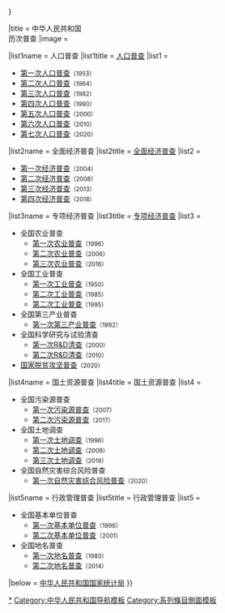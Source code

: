 {{Sidebar with collapsible lists
|name = 中华人民共和国历次普查
|bodyclass = vcard
|bodystyle = width: {{{width|18em}}};
|wraplinks = true
|headingstyle = padding: 0 0.25em 0.5em;
|liststyle = padding-top: 0; text-align: left;
|expanded = {{{expanded|{{{1|}}}}}}

|title = 中华人民共和国<br />历次普查
|image = {{中华人民共和国国徽|100}}

|list1name = 人口普查
|list1title = [[中华人民共和国全国人口普查|人口普查]]
|list1 =
* [[中华人民共和国第一次全国人口普查|第一次人口普查]]<small>（1953）</small>
* [[中华人民共和国第二次全国人口普查|第二次人口普查]]<small>（1964）</small>
* [[中华人民共和国第三次全国人口普查|第三次人口普查]]<small>（1982）</small>
* [[中华人民共和国第四次全国人口普查|第四次人口普查]]<small>（1990）</small>
* [[中华人民共和国第五次全国人口普查|第五次人口普查]]<small>（2000）</small>
* [[中华人民共和国第六次全国人口普查|第六次人口普查]]<small>（2010）</small>
* [[中华人民共和国第七次全国人口普查|第七次人口普查]]<small>（2020）</small>

|list2name = 全面经济普查
|list2title = [[中华人民共和国经济普查|全面经济普查]]
|list2 =
* [[中华人民共和国第一次全国经济普查|第一次经济普查]]<small>（2004）</small>
* [[中华人民共和国第二次全国经济普查|第二次经济普查]]<small>（2008）</small>
* [[中华人民共和国第三次全国经济普查|第三次经济普查]]<small>（2013）</small>
* [[中华人民共和国第四次全国经济普查|第四次经济普查]]<small>（2018）</small>

|list3name = 专项经济普查
|list3title = [[中华人民共和国经济普查|专项经济普查]]
|list3 =
* 全国农业普查
** [[中华人民共和国第一次全国农业普查|第一次农业普查]]<small>（1996）</small>
** [[中华人民共和国第二次全国农业普查|第二次农业普查]]<small>（2006）</small>
** [[中华人民共和国第三次全国农业普查|第三次农业普查]]<small>（2016）</small>
* 全国工业普查
** [[中华人民共和国第一次全国工业普查|第一次工业普查]]<small>（1950）</small>
** [[中华人民共和国第二次全国工业普查|第二次工业普查]]<small>（1985）</small>
** [[中华人民共和国第二次全国工业普查|第二次工业普查]]<small>（1995）</small>
* 全国第三产业普查
** [[中华人民共和国第一次全国第三产业普查|第一次第三产业普查]]<small>（1992）</small>
* 全国科学研究与试验清查
** [[中华人民共和国第一次全国科学研究与试验清查|第一次R&D清查]]<small>（2000）</small>
** [[中华人民共和国第二次全国科学研究与试验清查|第二次R&D清查]]<small>（2010）</small>
* [[国家脱贫攻坚普查]]<small>（2020）</small>

|list4name = 国土资源普查
|list4title = 国土资源普查
|list4 =
* 全国污染源普查
** [[中华人民共和国第一次全国污染源普查|第一次污染源普查]]<small>（2007）</small>
** [[中华人民共和国第二次全国污染源普查|第二次污染源普查]]<small>（2017）</small>
* 全国土地调查
** [[中华人民共和国第一次全国土地调查|第一次土地调查]]<small>（1996）</small>
** [[中华人民共和国第二次全国土地调查|第二次土地调查]]<small>（2009）</small>
** [[中华人民共和国第三次全国土地调查|第三次土地调查]]<small>（2019）</small>
* 全国自然灾害综合风险普查
** [[中华人民共和国第一次自然灾害综合风险普查|第一次自然灾害综合风险普查]]<small>（2020）</small>

|list5name = 行政管理普查
|list5title = 行政管理普查
|list5 =
* 全国基本单位普查
** [[中华人民共和国第一次全国基本单位普查|第一次基本单位普查]]<small>（1996）</small>
** [[中华人民共和国第二次全国基本单位普查|第二次基本单位普查]]<small>（2001）</small>
* 全国地名普查
** [[中华人民共和国第一次全国地名调查|第一次地名普查]]<small>（1980）</small>
** [[中华人民共和国第二次全国地名调查|第二次地名普查]]<small>（2014）</small>

|below = [[中华人民共和国国家统计局]]
}}<noinclude>
[[Category:中华人民共和国普查|*]]
[[Category:中华人民共和国导航模板]]
[[Category:系列條目側面模板]]
</noinclude>